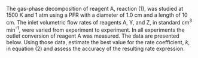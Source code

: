 The gas-phase decomposition of reagent A, reaction (1), was studied at 1500 K and 1 atm using a PFR with a diameter of 1.0 cm and a length of 10 cm. The inlet volumetric flow rates of reagents A, Y, and Z, in standard cm^3^ min^-1^, were varied from experiment to experiment. In all experiments the outlet conversion of reagent A was measured. The data are presented below. Using those data, estimate the best value for the rate coefficient, $k$, in equation (2) and assess the accuracy of the resulting rate expression.